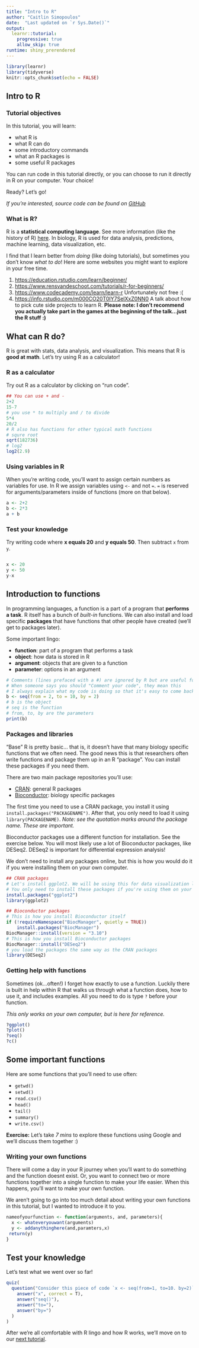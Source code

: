 ```yaml
---
title: "Intro to R"
author: "Caitlin Simopoulos"
date:  "Last updated on `r Sys.Date()`"
output: 
  learnr::tutorial:
    progressive: true
    allow_skip: true
runtime: shiny_prerendered
---
```


```r
library(learnr)
library(tidyverse)
knitr::opts_chunk$set(echo = FALSE)
```

## Intro to R

### Tutorial objectives 

In this tutorial, you will learn:

* what R is
* what R can do 
* some introductory commands 
* what an R packages is 
* some useful R packages 

You can run code in this tutorial directly, or you can choose to run it directly in R on your computer. Your choice!

Ready? Let's go!

*If you're interested, source code can be found on [GitHub](https://github.com/northomics/R_tutorials/tree/main/intro2R)*


### What is R?

R is a **statistical computing language**. See more information (like the history of R) [here](https://www.r-project.org/about.html). In biology, R is used for data analysis, predictions, machine learning, data visualization, etc.

I find that I learn better from *doing* (like doing tutorials), but sometimes you don't know *what to do*! Here are some websites you might want to explore in your free time.

1. <https://education.rstudio.com/learn/beginner/>
2. <https://www.rensvandeschoot.com/tutorials/r-for-beginners/>
3. <https://www.codecademy.com/learn/learn-r> Unfortunately not free :(
4. <https://info.rstudio.com/m000CO20T0IY7SelXxZ0NN0> A talk about how to pick cute side projects to learn R. **Please note: I don't recommend you actually take part in the games at the beginning of the talk...just the R stuff :)**

## What can R do?

R is great with stats, data analysis, and visualization. This means that R is **good at math**. Let's try using R as a calculator!

### R as a calculator

Try out R as a calculator by clicking on "run code".

```r
## You can use + and - 
2+2
15-7
# you use * to multiply and / to divide
5*4
20/2
# R also has functions for other typical math functions
# squre root
sqrt(182736)
# log2
log2(2.9)
```

### Using variables in R

When you're writing code, you'll want to assign certain numbers as variables for use. In R we assign variables using `<-` and not `=`. `=` is reserved for arguments/parameters inside of functions (more on that below).
```r
a <- 2+2
b <- 2*3
a + b 
```

### Test your knowledge

Try writing code where **x equals 20** and **y equals 50**. Then subtract `x` from `y`.

```r


```
```r
x <- 20
y <- 50
y-x
```

## Introduction to functions

In programming languages, a function is a part of a program that **performs a task**. R itself has a bunch of *built-in* functions. We can also install and load specific **packages** that have functions that other people have created (we'll get to packages later).

Some important lingo: 

- **function**: part of a program that performs a task
- **object**: how data is stored in R
- **argument**: objects that are given to a function 
- **parameter**: options in an argument

```r
# Comments (lines prefaced with a #) are ignored by R but are useful for you
# When someone says you should "Comment your code", they mean this
# I always explain what my code is doing so that it's easy to come back to
b <- seq(from = 2, to = 10, by = 2)
# b is the object
# seq is the function
# from, to, by are the parameters
print(b)
```

### Packages and libraries

"Base" R is pretty basic... that is, it doesn't have that many biology specific functions that we often need. The good news this is that researchers often write functions and package them up in an R "package". You can install these packages if you need them.

There are two main package repositories you'll use:

- [CRAN](https://cran.r-project.org/web/packages/): general R packages
- [Bioconductor](https://bioconductor.org/packages): biology specific packages 

The first time you need to use a CRAN package, you install it using `install.packages("PACKAGENAME")`. After that, you only need to load it using `library(PACKAGENAME)`. *Note: see the quotation marks around the package name. These are important.*

Bioconductor packages use a different function for installation. See the exercise below. You will most likely use a lot of Bioconductor packages, like DESeq2. DESeq2 is important for differential expression analysis!

We don't need to install any packages online, but this is how you would do it if you were installing them on your own computer.

```r
## CRAN packages 
# Let's install ggplot2. We will be using this for data visualization later on. 
# You only need to install these packages if you're using them on your own computer
install.packages("ggplot2")
library(ggplot2)

## Bioconductor packages
# This is how you install Bioconductor itself
if (!requireNamespace("BiocManager", quietly = TRUE))
    install.packages("BiocManager")
BiocManager::install(version = "3.10")
# This is how you install Bioconductor packages
BiocManager::install("DESeq2")
# you load the packages the same way as the CRAN packages
library(DESeq2)
```

### Getting help with functions

Sometimes (ok...often!) I forget how exactly to use a function. Luckily there is built in help within R that walks us through what a function does, how to use it, and includes examples. All you need to do is type `?` before your function. 

*This only works on your own computer, but is here for reference.*

```r
?ggplot()
?plot()
?seq()
?c()
```



## Some important functions

Here are some functions that you'll need to use often:

- `getwd()`
- `setwd()`
- `read.csv()`
- `head()` 
- `tail()`
- `summary()`
- `write.csv()`


**Exercise:** Let's take *7 mins* to explore these functions using Google and we'll discuss them together :) 

### Writing your own functions

There will come a day in your R journey when you'll want to do something and the function doesnt exist. Or, you want to connect two or more functions together into a single function to make your life easier. When this happens, you'll want to make your own function. 

We aren't going to go into too much detail about writing your own functions in this tutorial, but I wanted to introduce it to you.

```r
nameofyourfunction <- function(arguments, and, parameters){
  x <- whateveryouwant(arguments)  
  y <- addanythinghere(and,paramters,x)
 return(y)
}
```
## Test your knowledge

Let's test what we went over so far!


```r
quiz(
  question("Consider this piece of code `x <- seq(from=1, to=10. by=2)` Which part of the code is the object?",
    answer("x", correct = T),
    answer("seq()"),
    answer("to="),
    answer("by=")
  )
)
```



After we're all comfortable with R lingo and how R works, we'll move on to our [next tutorial](https://caitsimop.shinyapps.io/statsR/). 

